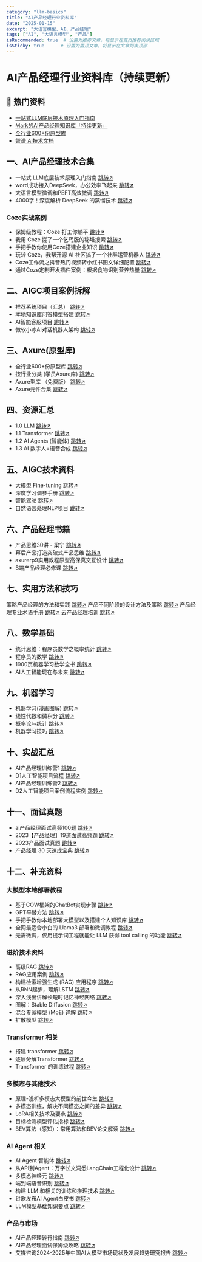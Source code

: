 ```yaml
---
category: "llm-basics"
title: "AI产品经理行业资料库"
date: "2025-01-15"
excerpt: "大语言模型、AI、产品经理"
tags: ["AI", "大语言模型", "产品"]
isRecommended: true  # 设置为推荐文章，将显示在首页推荐阅读区域
isSticky: true      # 设置为置顶文章，将显示在文章列表顶部
---
```


# AI产品经理行业资料库（持续更新）

## 🧭 热门资料

- [一站式LLM底层技术原理入门指南](https://v11enp9ok1h.feishu.cn/wiki/Af76wZbh4i4YvtkOkDvc56D2nZc?from=from_copylink)
- [Mark的AI产品经理知识库「持续更新」](https://qqs7y1hozd1.feishu.cn/wiki/QnPwwpKgKiGpFCkUrs7ciMIbnff?from=from_copylink)
- [全行业600+份原型库](https://v11enp9ok1h.feishu.cn/wiki/Hu6FwzWwliWUn1kqfpOcw1GqnIh?from=from_copylink)
- [智谱 AI技术文档](https://v11enp9ok1h.feishu.cn/wiki/QpWrw9QNEijBODkLkIScc2RLnVc)

## 一、AI产品经理技术合集

 - 一站式 LLM底层技术原理入门指南  [                    跳转↗](https://v11enp9ok1h.feishu.cn/wiki/Af76wZbh4i4YvtkOkDvc56D2nZc?from=from_copylink) 
 - word成功接入DeepSeek，办公效率飞起来  [                    跳转↗](https://cxywj6dlvfj.feishu.cn/wiki/NJAwwFfvQiTXZ9ko1nKcsOO4nMh?from=from_copylink) 
 - 大语言模型微调和PEFT高效微调  [                    跳转↗](https://v11enp9ok1h.feishu.cn/wiki/SxHtw2z62iGfF9kukHLcZsAynng?from=from_copylink) 
 - 4000字！深度解析 DeepSeek 的蒸馏技术  [                    跳转↗](https://cxywj6dlvfj.feishu.cn/wiki/EZe9wGp96iY5pHkedapcWRQfnSg?from=from_copylink) 

### Coze实战案例


- 保姆级教程：Coze 打工你躺平  [                    跳转↗](https://v11enp9ok1h.feishu.cn/wiki/GGW4wQIe1i2KMnk6plnc9ErFnzh?from=from_copylink) 
- 我用 Coze 搓了一个乞丐版的秘塔搜索  [                    跳转↗](https://v11enp9ok1h.feishu.cn/wiki/M5pywDTZVirlf6k64wucWiMannf?from=from_copylink) 
- 手把手教你使用Coze搭建企业知识  [                    跳转↗](https://v11enp9ok1h.feishu.cn/wiki/BGLOw52WjivlzhkYaoScIYOKnCh?from=from_copylink) 
- 玩转 Coze，我帮开源 AI 社区搞了一个社群运营机器人  [                    跳转↗](https://v11enp9ok1h.feishu.cn/wiki/L447w2qoDizElDkOfIYcnfUDnLc?from=from_copylink) 
- Coze工作流之抖音热门视频转小红书图文详细配置  [                    跳转↗](https://v11enp9ok1h.feishu.cn/wiki/Zp2lwHSUCisqTWkHkj6cJFRunZg?from=from_copylink) 
- 通过Coze定制开发插件案例：根据食物识别营养热量  [                    跳转↗](https://v11enp9ok1h.feishu.cn/wiki/ZhoVwQVpHi7YpVk97y0clozznsp?from=from_copylink) 

## 二、AIGC项目案例拆解



- 推荐系统项目（汇总）  [                    跳转↗](https://v11enp9ok1h.feishu.cn/wiki/PfOswllfhiLxOgkpxDVcxj3HnQe?from=from_copylink) 
- 本地知识库问答模型搭建  [                    跳转↗](https://v11enp9ok1h.feishu.cn/wiki/QIXYw1E9xi8OR9kO09bcwmXInzf?from=from_copylink) 
- AI智能客服项目  [                    跳转↗](https://v11enp9ok1h.feishu.cn/wiki/MLbkwMFaAiRKMRkOr1rcmt9Gnad?from=from_copylink) 
- 微软小冰AI对话机器人架构  [                    跳转↗](https://v11enp9ok1h.feishu.cn/wiki/HsapwBFRkihwtxkSj8AcDvC5nlg?from=from_copylink) 

## 三、Axure(原型库)



- 全行业600+份原型库  [                    跳转↗](https://v11enp9ok1h.feishu.cn/wiki/Hu6FwzWwliWUn1kqfpOcw1GqnIh) 
- 按行业分类 (学员Axure库)  [                    跳转↗](https://v11enp9ok1h.feishu.cn/wiki/Hu6FwzWwliWUn1kqfpOcw1GqnIh?from=from_copylink) 
- Axure型库 （免费版）  [                    跳转↗](https://v11enp9ok1h.feishu.cn/docx/HrRad7usCogQb3xQvvWcErG5nYe?from=from_copylink) 
- Axure元件合集  [                    跳转↗](https://v11enp9ok1h.feishu.cn/wiki/OvzqwOClriflbgkM5eCcgesNnYb?from=from_copylink) 

## 四、资源汇总



- 1.0 LLM  [                    跳转↗](https://v11enp9ok1h.feishu.cn/wiki/NMTIwXXvliZCNZkMa5Dc1gCDnwc?from=from_copylink) 
- 1.1 Transformer  [                    跳转↗](https://v11enp9ok1h.feishu.cn/wiki/Bw9EwkAENilPDOkMxFAcUhTwnnh?from=from_copylink) 
- 1.2 AI Agents (智能体)  [                    跳转↗](https://v11enp9ok1h.feishu.cn/wiki/QY7WwsQDmicKbNkQFaac6vpEnbd?from=from_copylink) 
- 1.3 AI 数字人+语音合成  [                    跳转↗](https://v11enp9ok1h.feishu.cn/wiki/UMqmwyTCYibgDDkUuOrcou3fnFG?from=from_copylink) 

## 五、AIGC技术资料



- 大模型 Fine-tuning  [                    跳转↗](https://fvs5jdswun.feishu.cn/docx/HkOsdmChOor5hGx6GbzcWgNtntd?from=from_copylink) 
- 深度学习调参手册  [                    跳转↗](https://v11enp9ok1h.feishu.cn/wiki/Xir9bFw8vooIhZxoBvVclnHwnN0) 
- 智能驾驶  [                    跳转↗](https://v11enp9ok1h.feishu.cn/wiki/OH2bwaMJ4iwLPZkgGJfc4I3BnCh?from=from_copylink) 
- 自然语言处理NLP项目  [                    跳转↗](https://v11enp9ok1h.feishu.cn/wiki/XLiUwEm7qidr0EkkMdyceMeHnnd?from=from_copylink) 

## 六、产品经理书籍



- 产品思维30讲 - 梁宁  [                    跳转↗](https://v11enp9ok1h.feishu.cn/wiki/Ul0Mbf0IGoIxmVxJr55cAYk8nbb) 
- 幕后产品打造突破式产品思维  [                    跳转↗](https://v11enp9ok1h.feishu.cn/wiki/MbpBb0WSEoVQqRxOE3DcyYOtnXe) 
- axurerp9实用教程原型高保真交互设计  [                    跳转↗](https://v11enp9ok1h.feishu.cn/wiki/N81XbFf6ZokzJlxBHAecFhObnLh) 
- B端产品经理必修课  [                    跳转↗](https://v11enp9ok1h.feishu.cn/wiki/S9IPbqcf1oFGdBxeGwCcKcE3ntf) 

## 七、实用方法和技巧



 策略产品经理的方法和实践  [                    跳转↗](https://v11enp9ok1h.feishu.cn/wiki/QrNYbSgJKo0w4SxJLhgcto2pnce) 
 产品不同阶段的设计方法及策略  [                    跳转↗](https://v11enp9ok1h.feishu.cn/wiki/CtJCbSIW4oy0QmxswcQc19WcnWb) 
 产品经理专业术语手册  [                    跳转↗](https://v11enp9ok1h.feishu.cn/wiki/NqQbbEzrco6A4Ixg5lQckUbynvc) 
 云产品经理培训  [                    跳转↗](https://v11enp9ok1h.feishu.cn/wiki/A4i2bgXf6oysQSxgXXGcSeDHnFb) 

## 八、数学基础



- 统计思维：程序员数学之概率统计  [                    跳转↗](https://v11enp9ok1h.feishu.cn/wiki/YQ4rb9ieUoO57DxOEMQc6b1Gnee) 
- 程序员的数学  [                    跳转↗](https://v11enp9ok1h.feishu.cn/wiki/CUMEbJStnocIlwxudAocsCCZnxe) 
- 1900页机器学习数学全书  [                    跳转↗](https://v11enp9ok1h.feishu.cn/wiki/W4zebxZN8orV8wx74I5cBFHLnmh) 
- AI人工智能现在与未来  [                    跳转↗](https://v11enp9ok1h.feishu.cn/wiki/Uxunb4aAaoQcP8xoNsjcqB9InPc) 

## 九、机器学习



- 机器学习(漫画图解)  [                    跳转↗](https://v11enp9ok1h.feishu.cn/wiki/TccebHA1io1i6pxPRBucxFYMnKg) 
- 线性代数和微积分  [                    跳转↗](https://v11enp9ok1h.feishu.cn/wiki/F1pWb6PmYod4myxDJhrceoVynBf) 
- 概率论与统计  [                    跳转↗](https://v11enp9ok1h.feishu.cn/wiki/YxJVb7kJwoUbMBxXWXYcbnNen8L) 
- 机器学习技巧  [                    跳转↗](https://v11enp9ok1h.feishu.cn/wiki/LgjIbia6uozIINxAGnNc2C2Cn8b) 

## 十、实战汇总



- AI产品经理训练营1  [                    跳转↗](https://v11enp9ok1h.feishu.cn/wiki/OSVQbGXnSoSoZAxOH7UcSgmJnfe) 
- D1人工智能项目流程  [                    跳转↗](https://v11enp9ok1h.feishu.cn/wiki/JSbIbnT6DomS8bxdNpAc0I6bnpc) 
- AI产品经理训练营2  [                    跳转↗](https://v11enp9ok1h.feishu.cn/wiki/Et9fbyByVoO9ZKxORCDcewNvnmc) 
- D2人工智能项目案例流程实例  [                    跳转↗](https://v11enp9ok1h.feishu.cn/wiki/Bu92blydHokZjKxyOj5cDlOcnhe) 

## 十一、面试真题



- ai产品经理面试高频100题  [                    跳转↗](https://v11enp9ok1h.feishu.cn/wiki/PbfgbQOesok4A5xJYxvcgUR2nLf) 
- 2023【产品经理】19道面试高频题  [                    跳转↗](https://v11enp9ok1h.feishu.cn/wiki/IReZbu7hbotWJcxQlfBc8kpln5b) 
- 2023产品面试真题  [                    跳转↗](https://v11enp9ok1h.feishu.cn/wiki/D2FYbxf2yoYPe6xRyCzccxrnnBf) 
- 产品经理 30 天速成宝典  [                    跳转↗](https://v11enp9ok1h.feishu.cn/wiki/Jva8b1qqSojI29xkWXIcIp4onGd) 


## 十二、补充资料

### 大模型本地部署教程



- 基于COW框架的ChatBot实现步骤  [                    跳转↗](https://v11enp9ok1h.feishu.cn/wiki/MaH1wC0VTi6S78k4tpDcDCx2nRd?from=from_copylink) 
- GPT平替方法  [                    跳转↗](https://v11enp9ok1h.feishu.cn/wiki/BrcSwceI9iS0lekk2tdcvPSRnCb?from=from_copylink) 
- 手把手教你本地部署大模型以及搭建个人知识库  [                    跳转↗](https://v11enp9ok1h.feishu.cn/wiki/SzmYwWr7CisXeektvZmcQmnBnmd?from=from_copylink) 
- 全网最适合小白的 Llama3 部署和微调教程  [                    跳转↗](https://v11enp9ok1h.feishu.cn/wiki/AECiwivlvi53GYkTryxcCz2HnGg?from=from_copylink) 
- 无需微调，仅用提示词工程就能让 LLM 获得 tool calling 的功能  [                    跳转↗](https://v11enp9ok1h.feishu.cn/wiki/HnSDwHzQviRqgTkbJo1cLTv2nif?from=from_copylink) 

### 进阶技术资料


- 高级RAG  [                    跳转↗](https://v11enp9ok1h.feishu.cn/wiki/NJnTwMDnjixnZOk3qJNcIMQEnVG?from=from_copylink) 
- RAG应用案例  [                    跳转↗](https://v11enp9ok1h.feishu.cn/wiki/MeG6wxykuiPlRwkO84OcnefwnEc?from=from_copylink) 
- 构建检索增强生成 (RAG) 应用程序  [                    跳转↗](https://v11enp9ok1h.feishu.cn/wiki/GGRmwRE2NipQI8kCSA9c4kcenoc?from=from_copylink) 
- 从RNN起步，理解LSTM  [                    跳转↗](https://v11enp9ok1h.feishu.cn/wiki/ICP3wAUaDiWlRBkdcLBcKCkMnWd?from=from_copylink) 
- 深入浅出讲解长短时记忆神经网络  [                    跳转↗](https://v11enp9ok1h.feishu.cn/wiki/ZNG8wF6CDiW6iOkBdpGcRcoYnnf?from=from_copylink) 
- 图解：Stable Diffusion  [                    跳转↗](https://v11enp9ok1h.feishu.cn/wiki/W05QwH4MUi6DXKkwFbKc4fOgnQd?from=from_copylink) 
- 混合专家模型 (MoE) 详解  [                    跳转↗](https://v11enp9ok1h.feishu.cn/wiki/YC1bwhcyJiQhuJksgO7cVKmqn8e?from=from_copylink) 
- 扩散模型  [                    跳转↗](https://v11enp9ok1h.feishu.cn/wiki/D7CUw08iFiQ2INkpBWMcX0KEngb?from=from_copylink) 

### Transformer 相关



- 搭建 transformer  [                    跳转↗](https://v11enp9ok1h.feishu.cn/wiki/EgkjwmrDEirn32koaLOc05SYnbc?from=from_copylink) 
- 逐层分解Transformer  [                    跳转↗](https://v11enp9ok1h.feishu.cn/wiki/RbIpw8NJHijTJXkQAqncTmRunBQ?from=from_copylink) 
- Transformer 的训练过程  [                    跳转↗](https://v11enp9ok1h.feishu.cn/wiki/OLtNwiwA2iUMYakQI0Hc0oEPnPe?from=from_copylink) 

### 多模态与其他技术



- 原理-浅析多模态大模型的前世今生  [                    跳转↗](https://v11enp9ok1h.feishu.cn/wiki/SECDwGMH7i6DfXkDvOtcvbokn9e?from=from_copylink) 
- 多模态训练，解决不同模态之间的差异  [                    跳转↗](https://v11enp9ok1h.feishu.cn/wiki/Z5Ngwt7zpi7Pt1kRPjjcgwxCnZe?from=from_copylink) 
- LoRA相关技术及要点  [                    跳转↗](https://v11enp9ok1h.feishu.cn/wiki/UTOzwjQTliLhyYkfEmWcE4hYnSh?from=from_copylink) 
- 目标检测模型评估指标  [                    跳转↗](https://v11enp9ok1h.feishu.cn/wiki/JH5Qww73Ni8qCskPFopcI3xynRg?from=from_copylink) 
- BEV算法（感知）：常用算法和BEV论文解读  [                    跳转↗](https://v11enp9ok1h.feishu.cn/wiki/CLppw4v5EiXfjDkOY8IcBDQ5nyh?from=from_copylink) 

### AI Agent 相关



- AI Agent 智能体  [                    跳转↗](https://v11enp9ok1h.feishu.cn/wiki/NHZqwdWDfiAiUkkxen0csABTn9e?from=from_copylink) 
- 从API到Agent：万字长文洞悉LangChain工程化设计  [                    跳转↗](https://v11enp9ok1h.feishu.cn/wiki/HlBqwfA0Qi6QaEkBXs6cO0XqnIe?from=from_copylink) 
- 多模态神经元  [                    跳转↗](https://v11enp9ok1h.feishu.cn/wiki/SgZYwDOmEistc7kPXv6c0aysnze?from=from_copylink) 
- 端到端语音识别  [                    跳转↗](https://v11enp9ok1h.feishu.cn/wiki/IrN5wnOPOiYAC8k0lZTc6LIJnif?from=from_copylink) 
- 构建 LLM 和相关的训练和推理技术  [                    跳转↗](https://v11enp9ok1h.feishu.cn/wiki/CPdyw9wPNirNOnkYY8lcQOqLnQh?from=from_copylink) 
- 谷歌发布AI Agent白皮书  [                    跳转↗](https://www.kaggle.com/whitepaper-agents) 
- LLM模型基础知识要点  [                    跳转↗](https://rwmynpnuc6v.feishu.cn/wiki/RvpSwRfmJi0n1LkkHH5cTGwHnLf?from=from_copylink) 

### 产品与市场



- AI产品经理转行指南  [                    跳转↗](https://v11enp9ok1h.feishu.cn/wiki/Gde6bjw2CojcVOxRZ7Hchzsyn9c) 
- AI产品经理面试保姆级攻略  [                    跳转↗](https://v11enp9ok1h.feishu.cn/wiki/Uto8bBQ2WoDvKaxQ5bDce4XynOf) 
- 艾媒咨询2024-2025年中国AI大模型市场现状及发展趋势研究报告  [                    跳转↗](https://v11enp9ok1h.feishu.cn/wiki/ObP3biNQroirkkxUUJMcR9tKn2E) 



